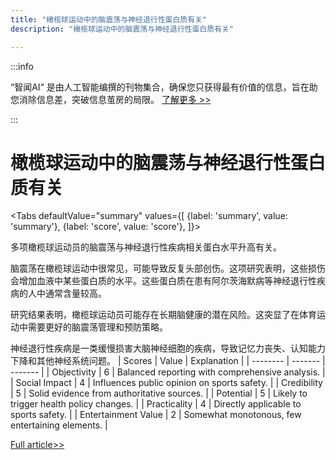 ```yaml
---
title: "橄榄球运动中的脑震荡与神经退行性蛋白质有关"
description: "橄榄球运动中的脑震荡与神经退行性蛋白质有关"

---
```



:::info

“智闻AI“ 是由人工智能编撰的刊物集合，确保您只获得最有价值的信息，旨在助您消除信息差，突破信息茧房的局限。  [了解更多 >>](/)

:::

# 橄榄球运动中的脑震荡与神经退行性蛋白质有关


<Tabs
	defaultValue="summary"
	values={[
	{label: 'summary', value: 'summary'},
	{label: 'score', value: 'score'},
]}>
<TabItem value="summary">


多项橄榄球运动员的脑震荡与神经退行性疾病相关蛋白水平升高有关。

脑震荡在橄榄球运动中很常见，可能导致反复头部创伤。这项研究表明，这些损伤会增加血液中某些蛋白质的水平。这些蛋白质在患有阿尔茨海默病等神经退行性疾病的人中通常含量较高。

研究结果表明，橄榄球运动员可能存在长期脑健康的潜在风险。这突显了在体育运动中需要更好的脑震荡管理和预防策略。

神经退行性疾病是一类缓慢损害大脑神经细胞的疾病，导致记忆力丧失、认知能力下降和其他神经系统问题。
</TabItem>
<TabItem value="score">
	| Scores     | Value   | Explanation |
	| -------- | ------- | ------- |
	| Objectivity  | 6    | Balanced reporting with comprehensive analysis.    |
	| Social Impact | 4     | Influences public opinion on sports safety.    |
	| Credibility    | 5    | Solid evidence from authoritative sources.    |
	| Potential    | 5    | Likely to trigger health policy changes.    |
	| Practicality    | 4    | Directly applicable to sports safety.    |
	| Entertainment Value    | 2    | Somewhat monotonous, few entertaining elements.    |
</TabItem>
</Tabs>

[Full article>>](https://medicalxpress.com/news/2024-07-multiple-concussions-rugby-players-higher.html)
